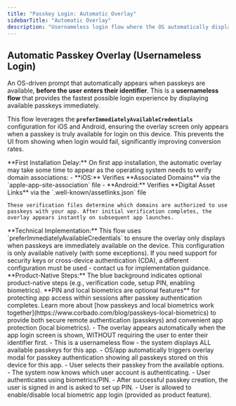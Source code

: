 ```yaml
---
title: "Passkey Login: Automatic Overlay"
sidebarTitle: "Automatic Overlay"
description: "Usernameless login flow where the OS automatically displays a passkey overlay without requiring identifier entry. This provides the fastest possible login experience when passkeys are immediately available."
---
```



## Automatic Passkey Overlay (Usernameless Login)

An OS-driven prompt that automatically appears when passkeys are available, **before the user enters their identifier**. This is a **usernameless flow** that provides the fastest possible login experience by displaying available passkeys immediately.

This flow leverages the **`preferImmediatelyAvailableCredentials`** configuration for iOS and Android, ensuring the overlay screen only appears when a passkey is truly available for login on this device. This prevents the UI from showing when login would fail, significantly improving conversion rates.

<Warning>
    **First Installation Delay:** On first app installation, the automatic overlay may take some time to appear as the operating system needs to verify domain associations:
    - **iOS:** Verifies **Associated Domains** via the `apple-app-site-association` file
    - **Android:** Verifies **Digital Asset Links** via the `.well-known/assetlinks.json` file
    
    These verification files determine which domains are authorized to use passkeys with your app. After initial verification completes, the overlay appears instantly on subsequent app launches.
</Warning>

<Tabs>
<Tab title="iOS">
    <ToolingFrame 
        imageURL="/images/authentication-flow/native-app/automatic-passkey-overlay-ios-native.png"
        caption="Native: iOS automatic passkey overlay flow"
        imageName="automatic-passkey-overlay-ios-native.png"
    />
</Tab>

  <Tab title="Android">
    <ToolingFrame 
        imageURL="/images/authentication-flow/native-app/automatic-passkey-overlay-android-native.png"
        caption="Native: Android automatic passkey overlay flow"
        imageName="automatic-passkey-overlay-android-native.png"
    />
  </Tab>
</Tabs>

<Info>
    **Technical Implementation:** This flow uses `preferImmediatelyAvailableCredentials` to ensure the overlay only displays when passkeys are immediately available on the device. This configuration is only available natively (with some exceptions). If you need support for security keys or cross-device authentication (CDA), a different configuration must be used - contact us for implementation guidance.
</Info>

<Info>
    **Product-Native Steps:** The blue background indicates optional product-native steps (e.g., verification code, setup PIN, enabling biometrics). **PIN and local biometrics are optional features** for protecting app access within sessions after passkey authentication completes. Learn more about [how passkeys and local biometrics work together](https://www.corbado.com/blog/passkeys-local-biometrics) to provide both secure remote authentication (passkeys) and convenient app protection (local biometrics).
</Info>

<Steps>
    <Step title="OS automatically displays passkey overlay">
        - The overlay appears automatically when the app login screen is shown, WITHOUT requiring the user to enter their identifier first.
        - This is a usernameless flow - the system displays ALL available passkeys for this app.
        - OS/app automatically triggers overlay modal for passkey authentication showing all passkeys stored on this device for this app.
    </Step>
    <Step title="User selects passkey and authenticates">
        - User selects their passkey from the available options.
        - The system now knows which user account is authenticating.
        - User authenticates using biometrics/PIN.
    </Step>
    <Step title="App PIN setup">
        - After successful passkey creation, the user is signed in and is asked
        to set up PIN.
    </Step>
    <Step title="Enable local biometric for app login">
        - User is allowed to enable/disable local biometric app login (provided
        as product feature).
    </Step>
</Steps>
